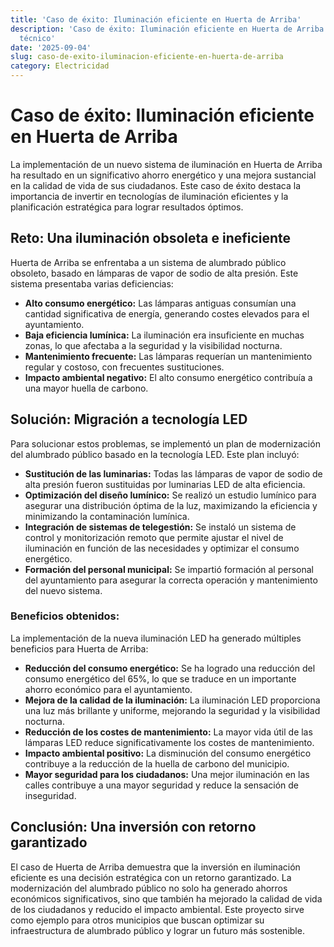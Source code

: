 ```yaml
---
title: 'Caso de éxito: Iluminación eficiente en Huerta de Arriba'
description: 'Caso de éxito: Iluminación eficiente en Huerta de Arriba — artículo
  técnico'
date: '2025-09-04'
slug: caso-de-exito-iluminacion-eficiente-en-huerta-de-arriba
category: Electricidad
---
```


# Caso de éxito: Iluminación eficiente en Huerta de Arriba

La implementación de un nuevo sistema de iluminación en Huerta de Arriba ha resultado en un significativo ahorro energético y una mejora sustancial en la calidad de vida de sus ciudadanos. Este caso de éxito destaca la importancia de invertir en tecnologías de iluminación eficientes y la planificación estratégica para lograr resultados óptimos.

## Reto: Una iluminación obsoleta e ineficiente

Huerta de Arriba se enfrentaba a un sistema de alumbrado público obsoleto, basado en lámparas de vapor de sodio de alta presión. Este sistema presentaba varias deficiencias:

* **Alto consumo energético:** Las lámparas antiguas consumían una cantidad significativa de energía, generando costes elevados para el ayuntamiento.
* **Baja eficiencia lumínica:**  La iluminación era insuficiente en muchas zonas, lo que afectaba a la seguridad y la visibilidad nocturna.
* **Mantenimiento frecuente:**  Las lámparas requerían un mantenimiento regular y costoso, con frecuentes sustituciones.
* **Impacto ambiental negativo:** El alto consumo energético contribuía a una mayor huella de carbono.


## Solución:  Migración a tecnología LED

Para solucionar estos problemas, se implementó un plan de modernización del alumbrado público basado en la tecnología LED.  Este plan incluyó:

* **Sustitución de las luminarias:** Todas las lámparas de vapor de sodio de alta presión fueron sustituidas por luminarias LED de alta eficiencia.
* **Optimización del diseño lumínico:** Se realizó un estudio lumínico para asegurar una distribución óptima de la luz, maximizando la eficiencia y minimizando la contaminación lumínica.
* **Integración de sistemas de telegestión:** Se instaló un sistema de control y monitorización remoto que permite ajustar el nivel de iluminación en función de las necesidades y optimizar el consumo energético.
* **Formación del personal municipal:** Se impartió formación al personal del ayuntamiento para asegurar la correcta operación y mantenimiento del nuevo sistema.


### Beneficios obtenidos:

La implementación de la nueva iluminación LED ha generado múltiples beneficios para Huerta de Arriba:

* **Reducción del consumo energético:** Se ha logrado una reducción del consumo energético del 65%, lo que se traduce en un importante ahorro económico para el ayuntamiento.
* **Mejora de la calidad de la iluminación:** La iluminación LED proporciona una luz más brillante y uniforme, mejorando la seguridad y la visibilidad nocturna.
* **Reducción de los costes de mantenimiento:**  La mayor vida útil de las lámparas LED reduce significativamente los costes de mantenimiento.
* **Impacto ambiental positivo:** La disminución del consumo energético contribuye a la reducción de la huella de carbono del municipio.
* **Mayor seguridad para los ciudadanos:** Una mejor iluminación en las calles contribuye a una mayor seguridad y reduce la sensación de inseguridad.


## Conclusión: Una inversión con retorno garantizado

El caso de Huerta de Arriba demuestra que la inversión en iluminación eficiente es una decisión estratégica con un retorno garantizado.  La modernización del alumbrado público no solo ha generado ahorros económicos significativos, sino que también ha mejorado la calidad de vida de los ciudadanos y reducido el impacto ambiental.  Este proyecto sirve como ejemplo para otros municipios que buscan optimizar su infraestructura de alumbrado público y lograr un futuro más sostenible.
